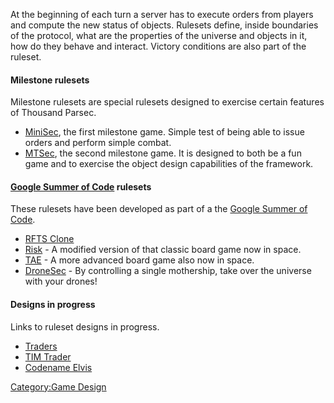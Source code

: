 At the beginning of each turn a server has to execute orders from players and compute the new status of objects. Rulesets define, inside boundaries of the protocol, what are the properties of the universe and objects in it, how do they behave and interact. Victory conditions are also part of the ruleset.

==== Milestone rulesets ====

Milestone rulesets are special rulesets designed to exercise certain features of Thousand Parsec.

* [http://www.thousandparsec.net/tp/dev/documents/minisec.php MiniSec], the first milestone game. Simple test of being able to issue orders and perform simple combat.
* [http://www.thousandparsec.net/tp/dev/documents/mtsec.php MTSec], the second milestone game. It is designed to both be a fun game and to exercise the object design capabilities of the framework.

==== [[Google Summer of Code]] rulesets ====

These rulesets have been developed as part of a the [[Google Summer of Code]].

* [[TP RFTS|RFTS Clone]]
* [[Risk]] - A modified version of that classic board game now in space.
* [[Tigris and Euphrates|TAE]] - A more advanced board game also now in space.
* [[DroneSec]] - By controlling a single mothership, take over the universe with your drones!

==== Designs in progress ====

Links to ruleset designs in progress.
* [[Traders]]
* [[TIM Trader]]
* [[Codename Elvis]]


<noinclude>
[[Category:Game Design]]
</noinclude>